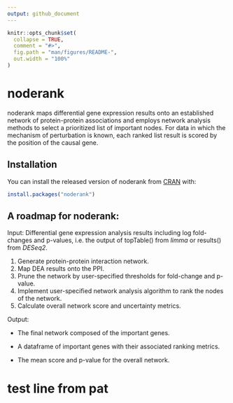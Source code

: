 ```yaml
---
output: github_document
---
```


<!-- README.md is generated from README.Rmd. Please edit that file -->

```r
knitr::opts_chunk$set(
  collapse = TRUE,
  comment = "#>",
  fig.path = "man/figures/README-",
  out.width = "100%"
)
```

# noderank

<!-- badges: start -->
<!-- badges: end -->

noderank maps differential gene expression results 
    onto an established network of protein-protein associations and 
    employs network analysis methods to select a prioritized list of 
    important nodes. For data in which the mechanism of perturbation is 
    known, each ranked list result is scored by the position of the 
    causal gene. 

## Installation

You can install the released version of noderank from [CRAN](https://CRAN.R-project.org) with:

``` r
install.packages("noderank")
```


## A roadmap for noderank:

Input: Differential gene expression analysis results including log fold-changes and p-values, i.e. the output of topTable() from *limma* or results() from *DESeq2*. 

1. Generate protein-protein interaction network.
2. Map DEA results onto the PPI.
3. Prune the network by user-specified thresholds for fold-change and p-value.
4. Implement user-specified network analysis algorithm to rank the nodes of the network. 
5. Calculate overall network score and uncertainty metrics. 

Output: 

 - The final network composed of the important genes. 
 
 - A dataframe of important genes with their associated ranking metrics.
 
 - The mean score and p-value for the overall network. 
 

# test line from pat


